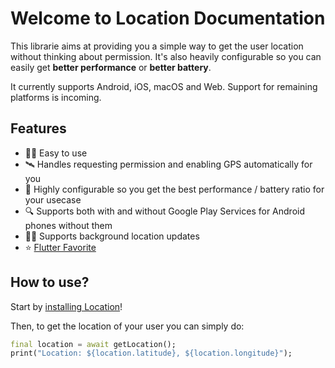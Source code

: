 # Welcome to Location Documentation

This librarie aims at providing you a simple way to get the user location without thinking about permission.
It's also heavily configurable so you can easily get **better performance** or **better battery**.

<YouTube id="65qbtJMltVk" />

It currently supports Android, iOS, macOS and Web. Support for remaining platforms is incoming.

## Features

- 👨‍💻️ Easy to use
- 🛰 Handles requesting permission and enabling GPS automatically for you
- 🔋 Highly configurable so you get the best performance / battery ratio for your usecase
- 🔍 Supports both with and without Google Play Services for Android phones without them
- 🏃‍♂️ Supports background location updates
- ⭐️ [Flutter Favorite](https://docs.flutter.dev/development/packages-and-plugins/favorites)

## How to use?

Start by [installing Location](/getting-stated)!

Then, to get the location of your user you can simply do:

```dart
final location = await getLocation();
print("Location: ${location.latitude}, ${location.longitude}");
```
